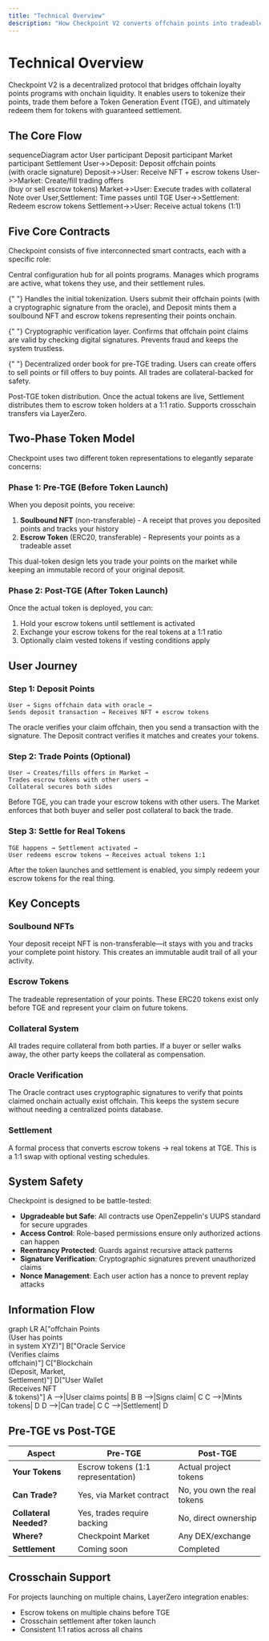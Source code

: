 ```yaml
---
title: "Technical Overview"
description: "How Checkpoint V2 converts offchain points into tradeable onchain assets"
---
```


# Technical Overview

Checkpoint V2 is a decentralized protocol that bridges offchain loyalty points programs with
onchain liquidity. It enables users to tokenize their points, trade them before a Token Generation
Event (TGE), and ultimately redeem them for tokens with guaranteed settlement.

## The Core Flow

<Mermaid>
  sequenceDiagram actor User participant Deposit participant Market participant Settlement
  User->>Deposit: Deposit offchain points
  <br />
  (with oracle signature) Deposit->>User: Receive NFT + escrow tokens User->>Market: Create/fill
  trading offers
  <br />
  (buy or sell escrow tokens) Market->>User: Execute trades with collateral Note over
  User,Settlement: Time passes until TGE User->>Settlement: Redeem escrow tokens Settlement->>User:
  Receive actual tokens (1:1)
</Mermaid>

## Five Core Contracts

Checkpoint consists of five interconnected smart contracts, each with a specific role:

<CardGroup cols={2}>
  <Card title="Registry" icon="book">
    Central configuration hub for all points programs. Manages which programs
    are active, what tokens they use, and their settlement rules.
  </Card>

{" "}
<Card title="Deposit" icon="inbox">
  Handles the initial tokenization. Users submit their offchain points (with a cryptographic
  signature from the oracle), and Deposit mints them a soulbound NFT and escrow tokens representing
  their points onchain.
</Card>

{" "}
<Card title="Oracle" icon="certificate">
  Cryptographic verification layer. Confirms that offchain point claims are valid by checking
  digital signatures. Prevents fraud and keeps the system trustless.
</Card>

{" "}
<Card title="Market" icon="chart-line">
  Decentralized order book for pre-TGE trading. Users can create offers to sell points or fill
  offers to buy points. All trades are collateral-backed for safety.
</Card>

  <Card title="Settlement" icon="handshake">
    Post-TGE token distribution. Once the actual tokens are live, Settlement
    distributes them to escrow token holders at a 1:1 ratio. Supports
    crosschain transfers via LayerZero.
  </Card>
</CardGroup>

## Two-Phase Token Model

Checkpoint uses two different token representations to elegantly separate concerns:

### Phase 1: Pre-TGE (Before Token Launch)

When you deposit points, you receive:

1. **Soulbound NFT** (non-transferable) - A receipt that proves you deposited points and tracks your
   history
2. **Escrow Token** (ERC20, transferable) - Represents your points as a tradeable asset

This dual-token design lets you trade your points on the market while keeping an immutable record of
your original deposit.

### Phase 2: Post-TGE (After Token Launch)

Once the actual token is deployed, you can:

1. Hold your escrow tokens until settlement is activated
2. Exchange your escrow tokens for the real tokens at a 1:1 ratio
3. Optionally claim vested tokens if vesting conditions apply

## User Journey

### Step 1: Deposit Points

```
User → Signs offchain data with oracle →
Sends deposit transaction → Receives NFT + escrow tokens
```

The oracle verifies your claim offchain, then you send a transaction with the signature. The
Deposit contract verifies it matches and creates your tokens.

### Step 2: Trade Points (Optional)

```
User → Creates/fills offers in Market →
Trades escrow tokens with other users →
Collateral secures both sides
```

Before TGE, you can trade your escrow tokens with other users. The Market enforces that both buyer
and seller post collateral to back the trade.

### Step 3: Settle for Real Tokens

```
TGE happens → Settlement activated →
User redeems escrow tokens → Receives actual tokens 1:1
```

After the token launches and settlement is enabled, you simply redeem your escrow tokens for the
real thing.

## Key Concepts

### Soulbound NFTs

Your deposit receipt NFT is non-transferable—it stays with you and tracks your complete point
history. This creates an immutable audit trail of all your activity.

### Escrow Tokens

The tradeable representation of your points. These ERC20 tokens exist only before TGE and represent
your claim on future tokens.

### Collateral System

All trades require collateral from both parties. If a buyer or seller walks away, the other party
keeps the collateral as compensation.

### Oracle Verification

The Oracle contract uses cryptographic signatures to verify that points claimed onchain actually
exist offchain. This keeps the system secure without needing a centralized points database.

### Settlement

A formal process that converts escrow tokens → real tokens at TGE. This is a 1:1 swap with optional
vesting schedules.

## System Safety

Checkpoint is designed to be battle-tested:

- **Upgradeable but Safe**: All contracts use OpenZeppelin's UUPS standard for secure upgrades
- **Access Control**: Role-based permissions ensure only authorized actions can happen
- **Reentrancy Protected**: Guards against recursive attack patterns
- **Signature Verification**: Cryptographic signatures prevent unauthorized claims
- **Nonce Management**: Each user action has a nonce to prevent replay attacks

## Information Flow

<Mermaid>
  graph LR A["offchain Points
  <br />
  (User has points
  <br />
  in system XYZ)"] B["Oracle Service
  <br />
  (Verifies claims
  <br />
  offchain)"] C["Blockchain
  <br />
  (Deposit, Market,
  <br />
  Settlement)"] D["User Wallet
  <br />
  (Receives NFT
  <br />& tokens)"] A -->|User claims points| B B -->|Signs claim| C C -->|Mints tokens| D D -->|Can
  trade| C C -->|Settlement| D
</Mermaid>

## Pre-TGE vs Post-TGE

| Aspect                 | Pre-TGE                            | Post-TGE                    |
| ---------------------- | ---------------------------------- | --------------------------- |
| **Your Tokens**        | Escrow tokens (1:1 representation) | Actual project tokens       |
| **Can Trade?**         | Yes, via Market contract           | No, you own the real tokens |
| **Collateral Needed?** | Yes, trades require backing        | No, direct ownership        |
| **Where?**             | Checkpoint Market                  | Any DEX/exchange            |
| **Settlement**         | Coming soon                        | Completed                   |

## Crosschain Support

For projects launching on multiple chains, LayerZero integration enables:

- Escrow tokens on multiple chains before TGE
- Crosschain settlement after token launch
- Consistent 1:1 ratios across all chains
